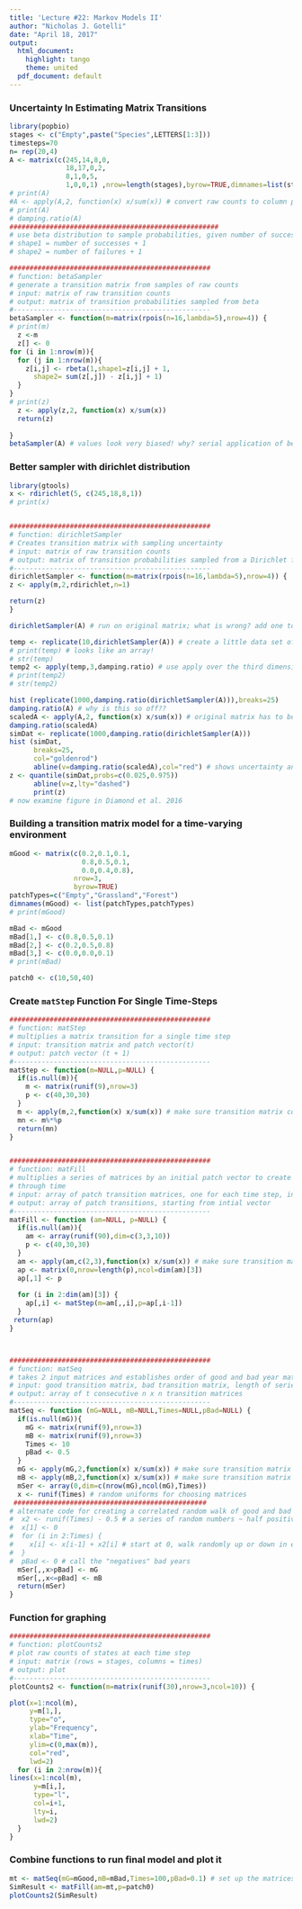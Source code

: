 ---
title: 'Lecture #22: Markov Models II'
author: "Nicholas J. Gotelli"
date: "April 18, 2017"
output:
  html_document:
    highlight: tango
    theme: united
  pdf_document: default
---
### Uncertainty In Estimating Matrix Transitions

```{r,eval=TRUE}
library(popbio)
stages <- c("Empty",paste("Species",LETTERS[1:3]))
timesteps=70
n= rep(20,4)
A <- matrix(c(245,14,8,0,
              18,17,0,2,
              8,1,0,5,
              1,0,0,1) ,nrow=length(stages),byrow=TRUE,dimnames=list(stages,stages)) 
# print(A)
#A <- apply(A,2, function(x) x/sum(x)) # convert raw counts to column proportions
# print(A)
# damping.ratio(A)
####################################################
# use beta distribution to sample probabilities, given number of successes/failures
# shape1 = number of successes + 1
# shape2 = number of failures + 1

##################################################
# function: betaSampler
# generate a transition matrix from samples of raw counts
# input: matrix of raw transition counts
# output: matrix of transition probabilities sampled from beta
#------------------------------------------------- 
betaSampler <- function(m=matrix(rpois(n=16,lambda=5),nrow=4)) {
# print(m)
  z <-m
  z[] <- 0
for (i in 1:nrow(m)){
  for (j in 1:nrow(m)){
    z[i,j] <- rbeta(1,shape1=z[i,j] + 1,
      shape2= sum(z[,j]) - z[i,j] + 1)
  }
}
# print(z) 
  z <- apply(z,2, function(x) x/sum(x))
  return(z)
  
}
betaSampler(A) # values look very biased! why? serial application of beta!
```

### Better sampler with dirichlet distribution
```{r, eval=TRUE}
library(gtools)
x <- rdirichlet(5, c(245,18,8,1))
# print(x)


##################################################
# function: dirichletSampler
# Creates transition matrix with sampling uncertainty
# input: matrix of raw transition counts
# output: matrix of transition probabilities sampled from a Dirichlet for each column
#------------------------------------------------- 
dirichletSampler <- function(m=matrix(rpois(n=16,lambda=5),nrow=4)) {
z <- apply(m,2,rdirichlet,n=1)

return(z)
}

dirichletSampler(A) # run on original matrix; what is wrong? add one to all params!

temp <- replicate(10,dirichletSampler(A)) # create a little data set of 10
# print(temp) # looks like an array!
# str(temp)
temp2 <- apply(temp,3,damping.ratio) # use apply over the third dimension
# print(temp2)
# str(temp2)

hist (replicate(1000,damping.ratio(dirichletSampler(A))),breaks=25)
damping.ratio(A) # why is this so off??
scaledA <- apply(A,2, function(x) x/sum(x)) # original matrix has to be scaled!
damping.ratio(scaledA)
simDat <- replicate(1000,damping.ratio(dirichletSampler(A)))
hist (simDat,
      breaks=25,
      col="goldenrod")
      abline(v=damping.ratio(scaledA),col="red") # shows uncertainty and potential bias
z <- quantile(simDat,probs=c(0.025,0.975))
      abline(v=z,lty="dashed")
      print(z)
# now examine figure in Diamond et al. 2016 
```

### Building a transition matrix model for a time-varying environment

```{r, eval=TRUE}

mGood <- matrix(c(0.2,0.1,0.1,
                  0.8,0.5,0.1,
                  0.0,0.4,0.8),
                nrow=3,
                byrow=TRUE)
patchTypes=c("Empty","Grassland","Forest")
dimnames(mGood) <- list(patchTypes,patchTypes)
# print(mGood)

mBad <- mGood
mBad[1,] <- c(0.8,0.5,0.1)
mBad[2,] <- c(0.2,0.5,0.8)
mBad[3,] <- c(0.0,0.0,0.1)
# print(mBad)

patch0 <- c(10,50,40)
```
### Create `matStep` Function For Single Time-Steps
```{r, eval=TRUE}
##################################################
# function: matStep
# multiplies a matrix transition for a single time step
# input: transition matrix and patch vector(t)
# output: patch vector (t + 1)
#------------------------------------------------- 
matStep <- function(m=NULL,p=NULL) {
  if(is.null(m)){
    m <- matrix(runif(9),nrow=3)
    p <- c(40,30,30)
  }
  m <- apply(m,2,function(x) x/sum(x)) # make sure transition matrix columns are scaled
  mn <- m%*%p
  return(mn)
}


##################################################
# function: matFill
# multiplies a series of matrices by an initial patch vector to create a set of patches
# through time
# input: array of patch transition matrices, one for each time step, initial patch vector
# output: array of patch transitions, starting from intial vector
#------------------------------------------------- 
matFill <- function (am=NULL, p=NULL) {
  if(is.null(am)){
    am <- array(runif(90),dim=c(3,3,10))
    p <- c(40,30,30)
  }
  am <- apply(am,c(2,3),function(x) x/sum(x)) # make sure transition matrix columns are scaled
  ap <- matrix(0,nrow=length(p),ncol=dim(am)[3])
  ap[,1] <- p
  
  for (i in 2:dim(am)[3]) {
    ap[,i] <- matStep(m=am[,,i],p=ap[,i-1])
  }
 return(ap) 
}



##################################################
# function: matSeq
# takes 2 input matrices and establishes order of good and bad year matrices
# input: good transition matrix, bad transition matrix, length of series, p(bad year)
# output: array of t consecutive n x n transition matrices
#------------------------------------------------- 
matSeq <- function (mG=NULL, mB=NULL,Times=NULL,pBad=NULL) {
  if(is.null(mG)){
    mG <- matrix(runif(9),nrow=3)
    mB <- matrix(runif(9),nrow=3)
    Times <- 10
    pBad <- 0.5
  }
  mG <- apply(mG,2,function(x) x/sum(x)) # make sure transition matrix columns are scaled
  mB <- apply(mB,2,function(x) x/sum(x)) # make sure transition matrix columns are scaled
  mSer <- array(0,dim=c(nrow(mG),ncol(mG),Times))
  x <- runif(Times) # random uniforms for choosing matrices
 ################################################
# alternate code for creating a correlated random walk of good and bad years!  
#  x2 <- runif(Times) - 0.5 # a series of random numbers ~ half positive, half negative
#  x[1] <- 0
#  for (i in 2:Times) {
#    x[i] <- x[i-1] + x2[i] # start at 0, walk randomly up or down in each step
#  }
#  pBad <- 0 # call the "negatives" bad years
  mSer[,,x>pBad] <- mG
  mSer[,,x<=pBad] <- mB
  return(mSer)
}
```


### Function for graphing
```{r, eval=TRUE}
##################################################
# function: plotCounts2
# plot raw counts of states at each time step
# input: matrix (rows = stages, columns = times)
# output: plot
#------------------------------------------------- 
plotCounts2 <- function(m=matrix(runif(30),nrow=3,ncol=10)) {

plot(x=1:ncol(m),
     y=m[1,],
     type="o",
     ylab="Frequency",
     xlab="Time",
     ylim=c(0,max(m)),
     col="red",
     lwd=2)
  for (i in 2:nrow(m)){
lines(x=1:ncol(m),
      y=m[i,],
      type="l",
      col=i+1,
      lty=i,
      lwd=2)
  }
}
```
### Combine functions to run final model and plot it

```{r}
mt <- matSeq(mG=mGood,mB=mBad,Times=100,pBad=0.1) # set up the matrices in each time
SimResult <- matFill(am=mt,p=patch0)
plotCounts2(SimResult)
```

